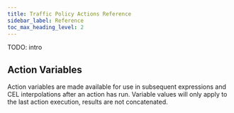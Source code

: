 ```yaml
---
title: Traffic Policy Actions Reference
sidebar_label: Reference
toc_max_heading_level: 2
---
```



TODO: intro

<AddHeaders />
<BasicAuth />
<CircuitBreaker />
<CompressResponse />
<CustomResponse />
<Deny />

## Action Variables

Action variables are made available for use in subsequent expressions and
CEL interpolations after an action has run. Variable values will only apply
to the last action execution, results are not concatenated.
